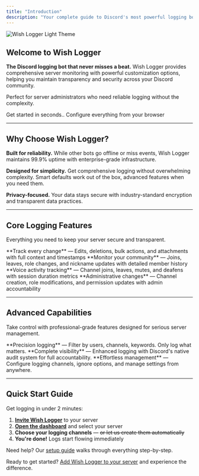 ```yaml
---
title: "Introduction"
description: "Your complete guide to Discord's most powerful logging bot"
---
```


<img
  className="block dark:hidden"
  src="/images/wishlogger-light.png"
  alt="Wish Logger Light Theme"
/>

## Welcome to Wish Logger

**The Discord logging bot that never misses a beat.** Wish Logger provides comprehensive server monitoring with powerful customization options, helping you maintain transparency and security across your Discord community.

Perfect for server administrators who need reliable logging without the complexity.

<CardGroup cols="2">
  <Card title="Add to Discord" icon="circle-plus" color="#591183" horizontal href="https://discord.com/oauth2/authorize?client_id=1308500301791105044&permissions=8&scope=bot">
    Get started in seconds..
  </Card>
  <Card title="Dashboard" icon="webhook" color="#591183" horizontal href="https://wishlogger.xyz/dashboard">
    Configure everything from your browser
  </Card>
</CardGroup>

---

## Why Choose Wish Logger?

**Built for reliability.** While other bots go offline or miss events, Wish Logger maintains 99.9% uptime with enterprise-grade infrastructure.

**Designed for simplicity.** Get comprehensive logging without overwhelming complexity. Smart defaults work out of the box, advanced features when you need them.

**Privacy-focused.** Your data stays secure with industry-standard encryption and transparent data practices.

---

## Core Logging Features

Everything you need to keep your server secure and transparent.

<CardGroup cols="2">
  <Card title="Message Events" icon="message" color="#22c55e" href="/docs/message-logs">
    **Track every change** — Edits, deletions, bulk actions, and attachments with full context and timestamps
  </Card>
  <Card title="Member Activity" icon="user-check" color="#f59e0b" href="/docs/member-logs">
    **Monitor your community** — Joins, leaves, role changes, and nickname updates with detailed member history
  </Card>
  <Card title="Voice Channels" icon="volume-off" color="#8b5cf6" href="/docs/voice-logs">
    **Voice activity tracking** — Channel joins, leaves, mutes, and deafens with session duration metrics
  </Card>
  <Card title="Server Management" icon="server" color="#ef4444" href="/docs/server-logs">
    **Administrative changes** — Channel creation, role modifications, and permission updates with admin accountability
  </Card>
</CardGroup>

---

## Advanced Capabilities

Take control with professional-grade features designed for serious server management.

<CardGroup cols="3">
  <Card title="Smart Filtering" icon="filter" color="#06b6d4" href="/docs/filters">
    **Precision logging** — Filter by users, channels, keywords. Only log what matters.
  </Card>
  <Card title="Audit Integration" icon="shield-check" color="#10b981" href="/docs/audit">
    **Complete visibility** — Enhanced logging with Discord's native audit system for full accountability.
  </Card>
  <Card title="Web Dashboard" icon="webhook" color="#7c3aed" href="/docs/dashboard">
    **Effortless management** — Configure logging channels, ignore options, and manage settings from anywhere.
  </Card>
</CardGroup>

---

## Quick Start Guide

Get logging in under 2 minutes:

1. [**Invite Wish Logger**](https://discord.com/oauth2/authorize?client_id=1308500301791105044&permissions=8&scope=bot) to your server
2. [**Open the dashboard**](https://wishlogger.xyz/dashboard) and select your server
3. **Choose your logging channels** — ~~or let us create them automatically~~
4. **You're done\!** Logs start flowing immediately

Need help? Our [setup guide](/general/start) walks through everything step-by-step.

Ready to get started? [Add Wish Logger to your server](https://discord.com/oauth2/authorize?client_id=1308500301791105044&permissions=8&scope=bot) and experience the difference.